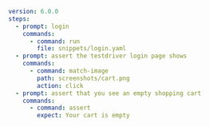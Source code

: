 ```yaml testdriver/match-image.yaml highlight={9-11}
version: 6.0.0
steps:
  - prompt: login
    commands:
      - command: run
        file: snippets/login.yaml
  - prompt: assert the testdriver login page shows
    commands:
      - command: match-image
        path: screenshots/cart.png
        action: click
  - prompt: assert that you see an empty shopping cart
    commands:
      - command: assert
        expect: Your cart is empty
```

